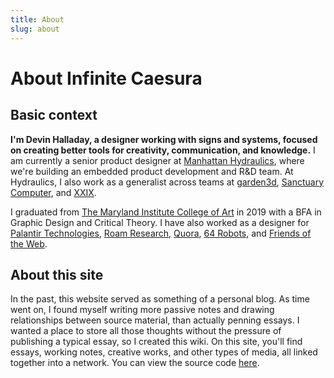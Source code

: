 ```yaml
---
title: About
slug: about
---
```

# About Infinite Caesura

## Basic context
**I'm Devin Halladay, a designer working with signs and systems, focused on creating better tools for creativity, communication, and knowledge.** I am currently a senior product designer at [Manhattan Hydraulics](https://hydraulics.nyc), where we're building an embedded product development and R&D team. At Hydraulics, I also work as a generalist across teams at [garden3d](https://www.garden3d.net), [Sanctuary Computer](https://www.sanctuary.computer), and [XXIX](https://www.xxix.co).

I graduated from [The Maryland Institute College of Art](https://www.mica.edu/) in 2019 with a BFA in Graphic Design and Critical Theory. I have also worked as a designer for [Palantir Technologies](https://www.palantir.com/), [Roam Research](https://roamresearch.com/), [Quora](https://www.quora.com/), [64 Robots](https://www.64robots.com/), and [Friends of the Web](https://friendsoftheweb.com/).

## About this site
In the past, this website served as something of a personal blog. As time went on, I found myself writing more passive notes and drawing relationships between source material, than actually penning essays. I wanted a place to store all those thoughts without the pressure of publishing a typical essay, so I created this wiki. On this site, you'll find essays, working notes, creative works, and other types of media, all linked together into a network. You can view the source code [here](https://github.com/devinhalladay/oikos-garden).